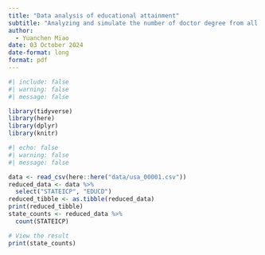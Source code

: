 ```yaml
---
title: "Data analysis of educational attainment"
subtitle: "Analyzing and simulate the number of doctor degree from all of the respondents from the data 2022"
author: 
  - Yuanchen Miao
date: 03 October 2024
date-format: long
format: pdf
---
```

```r
#| include: false
#| warning: false
#| message: false

library(tidyverse)
library(here)
library(dplyr)
library(knitr)
```

```r

#| echo: false
#| warning: false
#| message: false

data <- read_csv(here::here("data/usa_00001.csv"))
reduced_data <- data %>%
  select("STATEICP", "EDUCD")
reduced_tibble <- as.tibble(reduced_data)
print(reduced_tibble)
state_counts <- reduced_data %>%
  count(STATEICP)

# View the result
print(state_counts)
```


